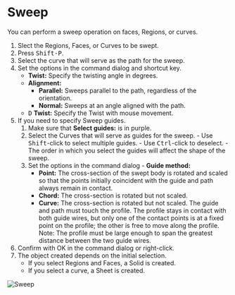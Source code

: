 
# Sweep

<Reference shortcut="Shift-P" command="Sweep" button="Right of Command Bar" />

You can perform a sweep operation on faces, Regions, or curves.

1. Slect the Regions, Faces, or Curves to be swept.
2. Press <kbd>Shift-P</kbd>.
3. Select the curve that will serve as the path for the sweep.
4. Set the options in the command dialog and shortcut key.
   - **Twist:** Specify the twisting angle in degrees.
   - **Alignment:** 
      - **Parallel:** Sweeps parallel to the path, regardless of the orientation. 
      - **Normal:** Sweeps at an angle aligned with the path.
   - <kbd>D</kbd> **Twist:** Specify the Twist with mouse movement.
5. If you need to specify Sweep guides.
      1. Make sure that **Select guides:** is in purple.
      2. Select the Curves that will serve as guides for the sweep.
        - Use <kbd>Shift</kbd>-click to select multiple guides.
        - Use <kbd>Ctrl</kbd>-click to deselect.
        - The order in which you select the guides will affect the shape of the sweep.
      3. Set the options in the command dialog
        - **Guide method:**
          - **Point:** The cross-section of the swept body is rotated and scaled so that the points initially coincident with the guide and path always remain in contact.
          - **Chord:**  The cross-section is rotated but not scaled.
          - **Curve:** The cross-section is rotated but not scaled. The guide and path must touch the profile. The profile stays in contact with both guide wires, but only one of the contact points is at a fixed
          point on the profile; the other is free to move along the profile.
          Note: The profile must be large enough to span the greatest distance between the two guide wires.
6. Confirm with OK in the command dialog or right-click.
7. The object created depends on the initial selection.
   - If you select Regions and Faces, a Solid is created.
   - If you select a curve, a Sheet is created.

![Sweep](/img/sweep.gif)



